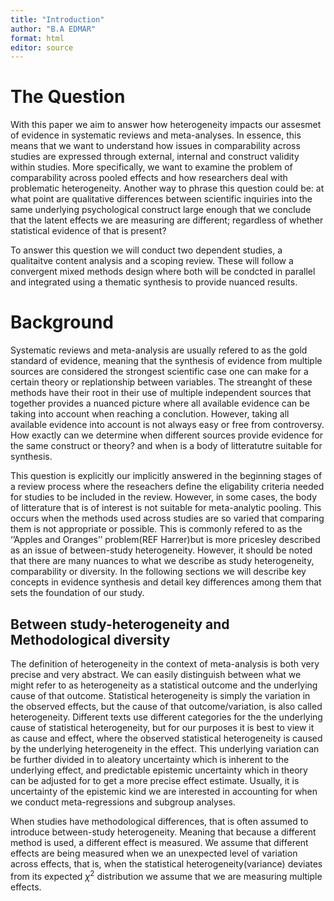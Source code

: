 ```yaml
---
title: "Introduction"
author: "B.A EDMAR"
format: html
editor: source
---
```


# The Question

With this paper we aim to answer how heterogeneity impacts our assesmet of evidence in systematic reviews and meta-analyses. In essence, this means that we want to understand how issues in comparability across studies are expressed through external, internal and construct validity within studies. More specifically, we want to examine the problem of comparability across pooled effects and how researchers deal with problematic heterogeneity. Another way to phrase this question could be: at what point are qualitative differences between scientific inquiries into the same underlying psychological construct large enough that we conclude that the latent effects we are measuring are different; regardless of whether statistical evidence of that is present? 

To answer this question we will conduct two dependent studies, a qualitaitve content analysis and a scoping review. These will follow a convergent mixed methods design where both will be condcted in parallel and integrated using a thematic synthesis to provide nuanced results.

# Background 

Systematic reviews and meta-analysis are usually refered to as the gold standard of evidence, meaning that the synthesis of evidence from multiple sources are considered the strongest scientific case one can make for a certain theory or replationship between variables. The streanght of these methods have their root in their use of multiple independent sources that together provides a nuanced picture where all available evidence can be taking into account when reaching a conclution. However, taking all available evidence into account is not always easy or free from controversy. How exactly can we determine when different sources provide evidence for the same construct or theory? and when is a body of litteratutre suitable for synthesis. 

This question is explicitly our implicitly answered in the beginning stages of a review process where the reseachers define the eligability criteria needed for studies to be included in the review. However, in some cases, the body of litterature that is of interest is not suitable for meta-analytic pooling. This occurs when the methods used across studies are so varied that comparing them is not appropriate or possible. This is commonly refered to as the ''Apples and Oranges'' problem(REF Harrer)but is more pricesley described as an issue of between-study heterogeneity. However, it should be noted that there are many nuances to what we describe as study heterogeneity, comparability or diversity. In the following sections we will describe key concepts in evidence synthesis and detail key differences among them that sets the foundation of our study.

## Between study-heterogeneity and Methodological diversity 

The definition of heterogeneity in the context of meta-analysis is both very precise and very abstract. We can easily distinguish between what we might refer to as heterogeneity as a statistical outcome and the underlying cause of that outcome. Statistical heterogeneity is simply the variation in the observed effects, but the cause of that outcome/variation, is also called heterogeneity. Different texts use different categories for the the underlying cause of statistical heterogeneity, but for our purposes it is best to view it as cause and effect, where the observed statistical heterogeneity is caused by the underlying heterogeneity in the effect. This underlying variation can be further divided in to aleatory uncertainty which is inherent to the underlying effect, and predictable epistemic uncertainty which in theory can be adjusted for to get a more precise effect estimate. Usually, it is uncertainty of the epistemic kind we are interested in accounting for when we conduct meta-regressions and subgroup analyses.    

When studies have methodological differences, that is often assumed to introduce between-study heterogeneity. Meaning that because a different method is used, a different effect is measured. We assume that different effects are being measured when we an unexpected level of variation across effects, that is, when the statistical heterogeneity(variance) deviates from its expected $\chi^2$ distribution we assume that we are measuring multiple effects. 








